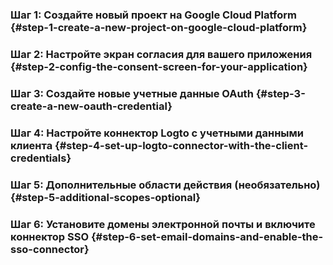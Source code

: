 
### Шаг 1: Создайте новый проект на Google Cloud Platform \{#step-1-create-a-new-project-on-google-cloud-platform}

<Step1 />

### Шаг 2: Настройте экран согласия для вашего приложения \{#step-2-config-the-consent-screen-for-your-application}

<Step2 />

### Шаг 3: Создайте новые учетные данные OAuth \{#step-3-create-a-new-oauth-credential}

<Step3 />

### Шаг 4: Настройте коннектор Logto с учетными данными клиента \{#step-4-set-up-logto-connector-with-the-client-credentials}

<Step4 />

### Шаг 5: Дополнительные области действия (необязательно) \{#step-5-additional-scopes-optional}

<Step5 />

### Шаг 6: Установите домены электронной почты и включите коннектор SSO \{#step-6-set-email-domains-and-enable-the-sso-connector}

<Step6 />
